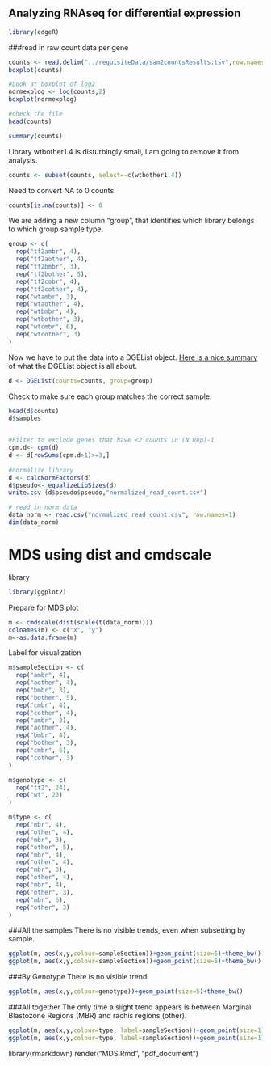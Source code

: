 Analyzing RNAseq for differential expression
-------------------------------------------

```r
library(edgeR)
```

###read in raw count data per gene

```r
counts <- read.delim("../requisiteData/sam2countsResults.tsv",row.names=1)
boxplot(counts)

#Look at boxplot of log2
normexplog <- log(counts,2) 
boxplot(normexplog)
```

```r
#check the file
head(counts)
```

```r
summary(counts)
```

Library wtbother1.4 is disturbingly small, I am going to remove it from analysis. 

```r
counts <- subset(counts, select=-c(wtbother1.4))
```

Need to convert NA to 0 counts
```r
counts[is.na(counts)] <- 0
```

We are adding a new column "group", that identifies which library belongs to which group sample type.

```r
group <- c(
  rep("tf2ambr", 4), 
  rep("tf2aother", 4), 
  rep("tf2bmbr", 3), 
  rep("tf2bother", 5), 
  rep("tf2cmbr", 4),
  rep("tf2cother", 4),
  rep("wtambr", 3),
  rep("wtaother", 4),
  rep("wtbmbr", 4),
  rep("wtbother", 3),
  rep("wtcmbr", 6),
  rep("wtcother", 3)
)
```


Now we have to put the data into a DGEList object. [Here is a nice summary](http://davetang.org/muse/2012/01/19/the-dgelist-object-in-r/) of what the DGEList object is all about.

```r
d <- DGEList(counts=counts, group=group)
```

Check to make sure each group matches the correct sample.  

```r
head(d$counts)
d$samples


#Filter to exclude genes that have <2 counts in (N Rep)-1
cpm.d<- cpm(d)
d <- d[rowSums(cpm.d>1)>=3,] 
             
#normalize library
d <- calcNormFactors(d)
d$pseudo<- equalizeLibSizes(d)
write.csv (d$pseudo$pseudo,"normalized_read_count.csv")

# read in norm data
data_norm <- read.csv("normalized_read_count.csv", row.names=1)
dim(data_norm) 
```

MDS using dist and cmdscale
==========================

library
```r
library(ggplot2)
```
Prepare for MDS plot
```r
m <- cmdscale(dist(scale(t(data_norm))))
colnames(m) <- c("x", "y")
m<-as.data.frame(m)
```

Label for visualization

```r
m$sampleSection <- c(
  rep("ambr", 4), 
  rep("aother", 4), 
  rep("bmbr", 3), 
  rep("bother", 5), 
  rep("cmbr", 4),
  rep("cother", 4),
  rep("ambr", 3),
  rep("aother", 4),
  rep("bmbr", 4),
  rep("bother", 3),
  rep("cmbr", 6),
  rep("cother", 3)
)

m$genotype <- c(
  rep("tf2", 24),
  rep("wt", 23)
)

m$type <- c(
  rep("mbr", 4), 
  rep("other", 4), 
  rep("mbr", 3), 
  rep("other", 5), 
  rep("mbr", 4),
  rep("other", 4),
  rep("mbr", 3),
  rep("other", 4),
  rep("mbr", 4),
  rep("other", 3),
  rep("mbr", 6),
  rep("other", 3)
)
```

###All the samples 
There is no visible trends, even when subsetting by sample. 

```r
ggplot(m, aes(x,y,colour=sampleSection))+geom_point(size=5)+theme_bw() 
ggplot(m, aes(x,y,colour=sampleSection))+geom_point(size=5)+theme_bw() + facet_grid(.~ genotype)
```

###By Genotype
There is no visible trend
```r
ggplot(m, aes(x,y,colour=genotype))+geom_point(size=5)+theme_bw()
```

###All together 
The only time a slight trend appears is between Marginal Blastozone Regions (MBR) and rachis regions (other).

```r
ggplot(m, aes(x,y,colour=type, label=sampleSection))+geom_point(size=1)+theme_bw() + geom_text() 
ggplot(m, aes(x,y,colour=type, label=sampleSection))+geom_point(size=1)+theme_bw() + geom_text() + facet_grid(. ~ genotype)
```

library(rmarkdown)
render("MDS.Rmd", "pdf_document")
